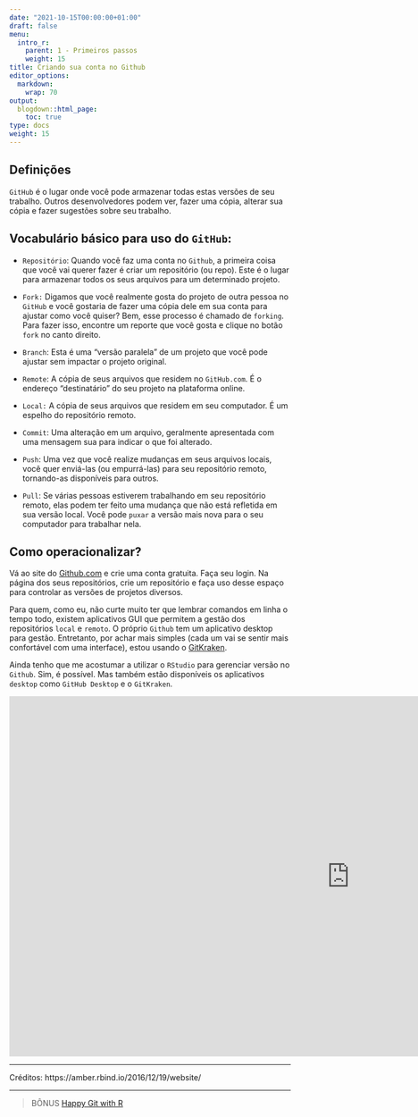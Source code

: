 ```yaml
---
date: "2021-10-15T00:00:00+01:00"
draft: false
menu:
  intro_r:
    parent: 1 - Primeiros passos
    weight: 15
title: Criando sua conta no Github
editor_options: 
  markdown: 
    wrap: 70
output: 
  blogdown::html_page:
    toc: true
type: docs
weight: 15
---
```



## Definições

`GitHub` é o lugar onde você pode armazenar todas estas versões de seu trabalho. Outros desenvolvedores podem ver, fazer uma cópia, alterar sua cópia e fazer sugestões sobre seu trabalho.

## Vocabulário básico para uso do `GitHub`:

- `Repositório`: Quando você faz uma conta no `Github`, a primeira coisa que você vai querer fazer é criar um repositório (ou repo). Este é o lugar para armazenar todos os seus arquivos para um determinado projeto.

- `Fork:` Digamos que você realmente gosta do projeto de outra pessoa no `GitHub` e você gostaria de fazer uma cópia dele em sua conta para ajustar como você quiser? Bem, esse processo é chamado de `forking`. Para fazer isso, encontre um reporte que você gosta e clique no botão `fork` no canto direito.

- `Branch`: Esta é uma "versão paralela" de um projeto que você pode ajustar sem impactar o projeto original.

- `Remote`: A cópia de seus arquivos que residem no `GitHub.com`. É o endereço "destinatário" do seu projeto na plataforma online.

- `Local:` A cópia de seus arquivos que residem em seu computador. É um espelho do repositório remoto.

- `Commit`: Uma alteração em um arquivo, geralmente apresentada com uma mensagem sua para indicar o que foi alterado.

- `Push`: Uma vez que você realize mudanças em seus arquivos locais, você quer enviá-las (ou empurrá-las) para seu repositório remoto, tornando-as disponíveis para outros.

- `Pull`: Se várias pessoas estiverem trabalhando em seu repositório remoto, elas podem ter feito uma mudança que não está refletida em sua versão local. Você pode `puxar` a versão mais nova para o seu computador para trabalhar nela.

## Como operacionalizar?

Vá ao site do [Github.com](Github.com) e crie uma conta gratuita. Faça seu login. 
Na página dos seus repositórios, crie um repositório e faça uso desse espaço para controlar as versões de projetos diversos. 

Para quem, como eu, não curte muito ter que lembrar comandos em linha o tempo todo, existem aplicativos GUI que permitem a gestão dos repositórios `local` e `remoto`. O próprio `Github` tem um aplicativo desktop para gestão. Entretanto, por achar mais simples (cada um vai se sentir mais confortável com uma interface), estou usando o [GitKraken](https://www.gitkraken.com/). 

Ainda tenho que me acostumar a utilizar o `RStudio` para gerenciar versão no `Github`. Sim, é possível. Mas também estão disponíveis os aplicativos `desktop` como `GitHub Desktop` e o `GitKraken`. 

<iframe width="1218" height="645" src="https://www.youtube.com/embed/DL6BkIFxL9Q?list=PLqDTVtdD-5aOczVvI_Ga_1qKFtYof5XGB" title="YouTube video player" frameborder="0" allow="accelerometer; autoplay; clipboard-write; encrypted-media; gyroscope; picture-in-picture" allowfullscreen></iframe>

----

Créditos: https://amber.rbind.io/2016/12/19/website/

----

> BÔNUS [Happy Git with R](https://happygitwithr.com/)


